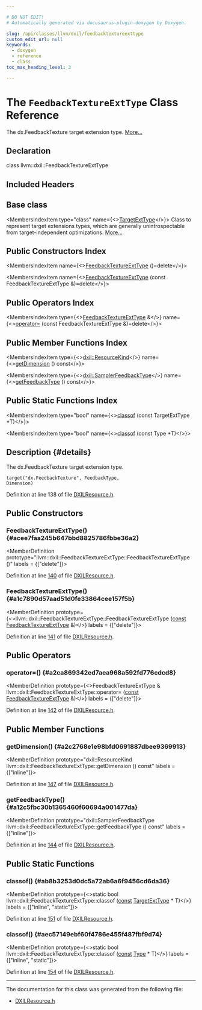 ```yaml
---

# DO NOT EDIT!
# Automatically generated via docusaurus-plugin-doxygen by Doxygen.

slug: /api/classes/llvm/dxil/feedbacktextureexttype
custom_edit_url: null
keywords:
  - doxygen
  - reference
  - class
toc_max_heading_level: 3

---
```





# The `FeedbackTextureExtType` Class Reference

<DoxygenPage pluginConfig={pluginConfig}>

The dx.FeedbackTexture target extension type. <a href="#details">More...</a>

## Declaration

<CodeBlock>class llvm::dxil::FeedbackTextureExtType</CodeBlock>

## Included Headers

<IncludesList>
<IncludesListItem
  filePath="llvm/Analysis/DXILResource.h"
  permalink="/docs/api/files/include/include/llvm/include/llvm/analysis/dxilresource-h"
  isLocal="true" />
</IncludesList>

## Base class

<MembersIndex>

<MembersIndexItem
  type="class"
  name={<><a href="/docs/api/classes/llvm/targetexttype">TargetExtType</a></>}>
Class to represent target extensions types, which are generally unintrospectable from target-independent optimizations. <a href="/docs/api/classes/llvm/targetexttype/#details">More...</a>
</MembersIndexItem>

</MembersIndex>

## Public Constructors Index

<MembersIndex>

<MembersIndexItem
  name={<><a href="#acee7faa245b647bbd8825786fbbe36a2">FeedbackTextureExtType</a> ()=delete</>}>
</MembersIndexItem>

<MembersIndexItem
  name={<><a href="#a1c7890d57aad51d0fe33864cee157f5b">FeedbackTextureExtType</a> (const FeedbackTextureExtType &amp;)=delete</>}>
</MembersIndexItem>

</MembersIndex>

## Public Operators Index

<MembersIndex>

<MembersIndexItem
  type={<><a href="/docs/api/classes/llvm/dxil/feedbacktextureexttype">FeedbackTextureExtType</a> &amp;</>}
  name={<><a href="#a2ca869342ed7aea968a592fd776cdcd8">operator=</a> (const FeedbackTextureExtType &amp;)=delete</>}>
</MembersIndexItem>

</MembersIndex>

## Public Member Functions Index

<MembersIndex>

<MembersIndexItem
  type={<><a href="/docs/api/namespaces/llvm/dxil/#a0e8254c15e0d398ad66b4d52568a5c31">dxil::ResourceKind</a></>}
  name={<><a href="#a2c2768e1e98bfd0691887dbee9369913">getDimension</a> () const</>}>
</MembersIndexItem>

<MembersIndexItem
  type={<><a href="/docs/api/namespaces/llvm/dxil/#a5ff21e02ed34dd47eeaa9f5a806112ce">dxil::SamplerFeedbackType</a></>}
  name={<><a href="#a12c5fbc30b1365460f60694a001477da">getFeedbackType</a> () const</>}>
</MembersIndexItem>

</MembersIndex>

## Public Static Functions Index

<MembersIndex>

<MembersIndexItem
  type="bool"
  name={<><a href="#ab8b3253d0dc5a72ab6a6f9456cd6da36">classof</a> (const TargetExtType &#42;T)</>}>
</MembersIndexItem>

<MembersIndexItem
  type="bool"
  name={<><a href="#aec57149ebf60f4786e455f487fbf9d74">classof</a> (const Type &#42;T)</>}>
</MembersIndexItem>

</MembersIndex>

## Description {#details}

The dx.FeedbackTexture target extension type.

<code>target(&quot;dx.FeedbackTexture&quot;, FeedbackType, Dimension)</code>

Definition at line 138 of file <a href="/docs/api/files/include/include/llvm/include/llvm/analysis/dxilresource-h">DXILResource.h</a>.

<SectionDefinition>

## Public Constructors

### FeedbackTextureExtType() {#acee7faa245b647bbd8825786fbbe36a2}

<MemberDefinition
  prototype="llvm::dxil::FeedbackTextureExtType::FeedbackTextureExtType ()"
  labels = {["delete"]}>

Definition at line <a href="/docs/api/files/include/include/llvm/include/llvm/analysis/dxilresource-h/#l00140">140</a> of file <a href="/docs/api/files/include/include/llvm/include/llvm/analysis/dxilresource-h">DXILResource.h</a>.
</MemberDefinition>

### FeedbackTextureExtType() {#a1c7890d57aad51d0fe33864cee157f5b}

<MemberDefinition
  prototype={<>llvm::dxil::FeedbackTextureExtType::FeedbackTextureExtType (<a href="/docs/api/files/lib/lib/target/lib/target/aarch64/aarch64promoteconstant-cpp/#a90f8350fecae261c25be85d38b451bff">const</a> <a href="/docs/api/classes/llvm/dxil/feedbacktextureexttype">FeedbackTextureExtType</a> &amp;)</>}
  labels = {["delete"]}>

Definition at line <a href="/docs/api/files/include/include/llvm/include/llvm/analysis/dxilresource-h/#l00141">141</a> of file <a href="/docs/api/files/include/include/llvm/include/llvm/analysis/dxilresource-h">DXILResource.h</a>.
</MemberDefinition>

</SectionDefinition>

<SectionDefinition>

## Public Operators

### operator=() {#a2ca869342ed7aea968a592fd776cdcd8}

<MemberDefinition
  prototype={<>FeedbackTextureExtType &amp; llvm::dxil::FeedbackTextureExtType::operator= (<a href="/docs/api/files/lib/lib/target/lib/target/aarch64/aarch64promoteconstant-cpp/#a90f8350fecae261c25be85d38b451bff">const</a> <a href="/docs/api/classes/llvm/dxil/feedbacktextureexttype">FeedbackTextureExtType</a> &amp;)</>}
  labels = {["delete"]}>

Definition at line <a href="/docs/api/files/include/include/llvm/include/llvm/analysis/dxilresource-h/#l00142">142</a> of file <a href="/docs/api/files/include/include/llvm/include/llvm/analysis/dxilresource-h">DXILResource.h</a>.
</MemberDefinition>

</SectionDefinition>

<SectionDefinition>

## Public Member Functions

### getDimension() {#a2c2768e1e98bfd0691887dbee9369913}

<MemberDefinition
  prototype="dxil::ResourceKind llvm::dxil::FeedbackTextureExtType::getDimension () const"
  labels = {["inline"]}>

Definition at line <a href="/docs/api/files/include/include/llvm/include/llvm/analysis/dxilresource-h/#l00147">147</a> of file <a href="/docs/api/files/include/include/llvm/include/llvm/analysis/dxilresource-h">DXILResource.h</a>.
</MemberDefinition>

### getFeedbackType() {#a12c5fbc30b1365460f60694a001477da}

<MemberDefinition
  prototype="dxil::SamplerFeedbackType llvm::dxil::FeedbackTextureExtType::getFeedbackType () const"
  labels = {["inline"]}>

Definition at line <a href="/docs/api/files/include/include/llvm/include/llvm/analysis/dxilresource-h/#l00144">144</a> of file <a href="/docs/api/files/include/include/llvm/include/llvm/analysis/dxilresource-h">DXILResource.h</a>.
</MemberDefinition>

</SectionDefinition>

<SectionDefinition>

## Public Static Functions

### classof() {#ab8b3253d0dc5a72ab6a6f9456cd6da36}

<MemberDefinition
  prototype={<>static bool llvm::dxil::FeedbackTextureExtType::classof (<a href="/docs/api/files/lib/lib/target/lib/target/aarch64/aarch64promoteconstant-cpp/#a90f8350fecae261c25be85d38b451bff">const</a> <a href="/docs/api/classes/llvm/targetexttype">TargetExtType</a> &#42; T)</>}
  labels = {["inline", "static"]}>

Definition at line <a href="/docs/api/files/include/include/llvm/include/llvm/analysis/dxilresource-h/#l00151">151</a> of file <a href="/docs/api/files/include/include/llvm/include/llvm/analysis/dxilresource-h">DXILResource.h</a>.
</MemberDefinition>

### classof() {#aec57149ebf60f4786e455f487fbf9d74}

<MemberDefinition
  prototype={<>static bool llvm::dxil::FeedbackTextureExtType::classof (<a href="/docs/api/files/lib/lib/target/lib/target/aarch64/aarch64promoteconstant-cpp/#a90f8350fecae261c25be85d38b451bff">const</a> <a href="/docs/api/classes/llvm/type">Type</a> &#42; T)</>}
  labels = {["inline", "static"]}>

Definition at line <a href="/docs/api/files/include/include/llvm/include/llvm/analysis/dxilresource-h/#l00154">154</a> of file <a href="/docs/api/files/include/include/llvm/include/llvm/analysis/dxilresource-h">DXILResource.h</a>.
</MemberDefinition>

</SectionDefinition>

<hr/>

The documentation for this class was generated from the following file:

<ul>
<li><a href="/docs/api/files/include/include/llvm/include/llvm/analysis/dxilresource-h">DXILResource.h</a></li>
</ul>

</DoxygenPage>
